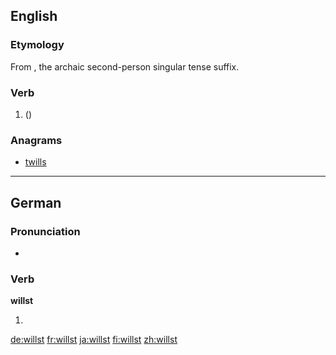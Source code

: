 ==English==
{{rft|lang=en}}
===Etymology===
From {{term|will|lang=en}} {{term|-st|lang=en}}, the archaic second-person singular tense suffix.

===Verb===
{{head|en|second-person singular form}}

# {{context|nonstandard|archaic|or|archaicizing|lang=en}} {{en-archaic second-person singular of|will|lang=en}} ({{alternative form of|wilt|lang=en}})

===Anagrams===
* [[twills#English|twills]]

----

==German==

===Pronunciation===
* {{IPA|/vɪlst/|lang=de}}

===Verb===
'''willst'''

# {{de-verb form of|wollen|2|s|g}}

[[de:willst]]
[[fr:willst]]
[[ja:willst]]
[[fi:willst]]
[[zh:willst]]